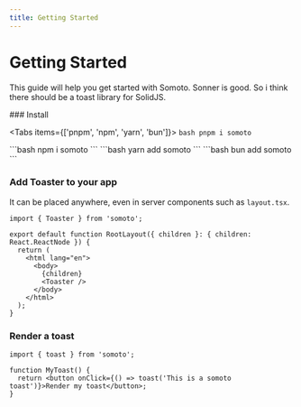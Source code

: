 ```yaml
---
title: Getting Started
---
```



# Getting Started

This guide will help you get started with Somoto.
Sonner is good. So i think there should be a toast library for SolidJS.

<Steps>
### Install

<Tabs items={['pnpm', 'npm', 'yarn', 'bun']}>
  <Tab>
    ```bash
    pnpm i somoto
    ```

  </Tab>
  <Tab>
    ```bash
    npm i somoto
    ```
  </Tab>
  <Tab>
    ```bash
    yarn add somoto
    ```
  </Tab>
    <Tab>
    ```bash
    bun add somoto
    ```
  </Tab>
</Tabs>

### Add Toaster to your app

It can be placed anywhere, even in server components such as `layout.tsx`.

```tsx
import { Toaster } from 'somoto';

export default function RootLayout({ children }: { children: React.ReactNode }) {
  return (
    <html lang="en">
      <body>
        {children}
        <Toaster />
      </body>
    </html>
  );
}
```

### Render a toast

```tsx
import { toast } from 'somoto';

function MyToast() {
  return <button onClick={() => toast('This is a somoto toast')}>Render my toast</button>;
}
```

</Steps>
